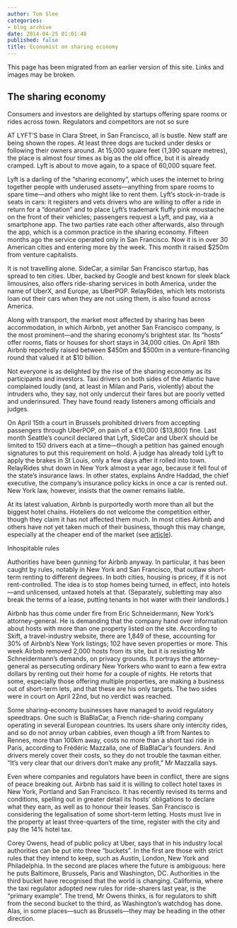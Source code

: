 ```yaml
---
author: Tom Slee
categories:
- blog archive
date: 2014-04-25 01:01:48
published: false
title: Economist on sharing economy
---
```


::: {.callout-note}

This page has been migrated from an earlier version of this site. 
Links and images may be broken.

:::



				


## The sharing economy


Consumers and investors are delighted by startups offering spare rooms or rides across town. Regulators and competitors are not so sure

AT LYFT’S base in Clara Street, in San Francisco, all is bustle. New staff are being shown the ropes. At least three dogs are tucked under desks or following their owners around. At 15,000 square feet (1,390 square metres), the place is almost four times as big as the old office, but it is already cramped. Lyft is about to move again, to a space of 60,000 square feet.




Lyft is a darling of the “sharing economy”, which uses the internet to bring together people with underused assets—anything from spare rooms to spare time—and others who might like to rent them. Lyft’s stock-in-trade is seats in cars: it registers and vets drivers who are willing to offer a ride in return for a “donation” and to place Lyft’s trademark fluffy pink moustache on the front of their vehicles; passengers request a Lyft, and pay, via a smartphone app. The two parties rate each other afterwards, also through the app, which is a common practice in the sharing economy. Fifteen months ago the service operated only in San Francisco. Now it is in over 30 American cities and entering more by the week. This month it raised $250m from venture capitalists.

It is not travelling alone. SideCar, a similar San Francisco startup, has spread to ten cities. Uber, backed by Google and best known for sleek black limousines, also offers ride-sharing services in both America, under the name of UberX, and Europe, as UberPOP. RelayRides, which lets motorists loan out their cars when they are not using them, is also found across America.

Along with transport, the market most affected by sharing has been accommodation, in which Airbnb, yet another San Francisco company, is the most prominent—and the sharing economy’s brightest star. Its “hosts” offer rooms, flats or houses for short stays in 34,000 cities. On April 18th Airbnb reportedly raised between $450m and $500m in a venture-financing round that valued it at $10 billion.

Not everyone is as delighted by the rise of the sharing economy as its participants and investors. Taxi drivers on both sides of the Atlantic have complained loudly (and, at least in Milan and Paris, violently) about the intruders who, they say, not only undercut their fares but are poorly vetted and underinsured. They have found ready listeners among officials and judges.

On April 15th a court in Brussels prohibited drivers from accepting passengers through UberPOP, on pain of a €10,000 ($13,800) fine. Last month Seattle’s council declared that Lyft, SideCar and UberX should be limited to 150 drivers each at a time—though a petition has gained enough signatures to put this requirement on hold. A judge has already told Lyft to apply the brakes in St Louis, only a few days after it rolled into town. RelayRides shut down in New York almost a year ago, because it fell foul of the state’s insurance laws. In other states, explains Andre Haddad, the chief executive, the company’s insurance policy kicks in once a car is rented out. New York law, however, insists that the owner remains liable.

At its latest valuation, Airbnb is purportedly worth more than all but the biggest hotel chains. Hoteliers do not welcome the competition either, though they claim it has not affected them much. In most cities Airbnb and others have not yet taken much of their business, though this may change, especially at the cheaper end of the market (see [article](http://www.economist.com/news/business/21601259-there-are-signs-sharing-site-starting-threaten-budget-hotels-room-all)).

Inhospitable rules

Authorities have been gunning for Airbnb anyway. In particular, it has been caught by rules, notably in New York and San Francisco, that outlaw short-term renting to different degrees. In both cities, housing is pricey, if it is not rent-controlled. The idea is to stop homes being turned, in effect, into hotels—and unlicensed, untaxed hotels at that. (Separately, subletting may also break the terms of a lease, putting tenants in hot water with their landlords.)

Airbnb has thus come under fire from Eric Schneidermann, New York’s attorney-general. He is demanding that the company hand over information about hosts with more than one property listed on the site. According to Skift, a travel-industry website, there are 1,849 of these, accounting for 30% of Airbnb’s New York listings; 102 have seven properties or more. This week Airbnb removed 2,000 hosts from its site, but it is resisting Mr Schneidermann’s demands, on privacy grounds. It portrays the attorney-general as persecuting ordinary New Yorkers who want to earn a few extra dollars by renting out their home for a couple of nights. He retorts that some, especially those offering multiple properties, are making a business out of short-term lets, and that these are his only targets. The two sides were in court on April 22nd, but no verdict was reached.

Some sharing-economy businesses have managed to avoid regulatory speedtraps. One such is BlaBlaCar, a French ride-sharing company operating in several European countries. Its users share only intercity rides, and so do not annoy urban cabbies, even though a lift from Nantes to Rennes, more than 100km away, costs no more than a short taxi ride in Paris, according to Frédéric Mazzalla, one of BlaBlaCar’s founders. And drivers merely cover their costs, so they do not trouble the taxman either. “It’s very clear that our drivers don’t make any profit,” Mr Mazzalla says.

Even where companies and regulators have been in conflict, there are signs of peace breaking out. Airbnb has said it is willing to collect hotel taxes in New York, Portland and San Francisco. It has recently revised its terms and conditions, spelling out in greater detail its hosts’ obligations to declare what they earn, as well as to honour their leases. San Francisco is considering the legalisation of some short-term letting. Hosts must live in the property at least three-quarters of the time, register with the city and pay the 14% hotel tax.

Corey Owens, head of public policy at Uber, says that in his industry local authorities can be put into three “buckets”. In the first are those with strict rules that they intend to keep, such as Austin, London, New York and Philadelphia. In the second are places where the future is ambiguous: here he puts Baltimore, Brussels, Paris and Washington, DC. Authorities in the third bucket have recognised that the world is changing. California, where the taxi regulator adopted new rules for ride-sharers last year, is the “primary example”. The trend, Mr Owens thinks, is for regulators to shift from the second bucket to the third, as Washington’s watchdog has done. Alas, in some places—such as Brussels—they may be heading in the other direction.



		
